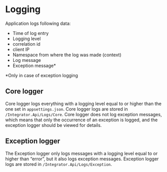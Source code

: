 # Logging
Application logs following data:
- Time of log entry
- Logging level
- correlation id
- client IP
- Namespace from where the log was made (context)
- Log message
- Exception message\*

\*Only in case of exception logging 

## Core logger
Core logger logs everything with a logging level equal to or higher than the one set in `appsettings.json`. Core logger logs are stored in `/Integrator.Api/Logs/Core`. Core logger does not log exception messages, which means that only the occurrence of an exception is logged, and the exception logger should be viewed for details.

## Exception logger
The Exception logger only logs messages with a logging level equal to or higher than “error”, but it also logs exception messages. Exception logger logs are stored in `/Integrator.Api/Logs/Exception`.
